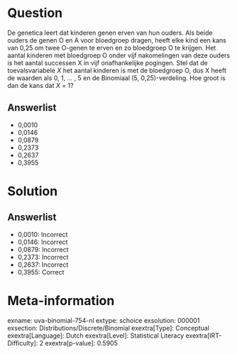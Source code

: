 Question
========

De genetica leert dat kinderen genen erven van hun ouders. Als beide
ouders de genen O en A voor bloedgroep dragen, heeft elke kind een kans
van 0,25 om twee O-genen te erven en zo bloedgroep O te krijgen. Het
aantal kinderen met bloedgroep O onder vijf nakomelingen van deze ouders
is het aantal successen X in vijf onafhankelijke pogingen. Stel dat de
toevalsvariabele *X* het aantal kinderen is met de bloedgroep O, dus X
heeft de waarden als 0, 1, \... , 5 en de Binomiaal (5, 0,25)-verdeling.
Hoe groot is dan de kans dat *X* = 1?

Answerlist
----------

* 0,0010
* 0,0146
* 0,0879
* 0,2373
* 0,2637
* 0,3955

Solution
========

Answerlist
----------

* 0,0010: Incorrect
* 0,0146: Incorrect
* 0,0879: Incorrect
* 0,2373: Incorrect
* 0,2637: Incorrect
* 0,3955: Correct

Meta-information
================
exname: uva-binomial-754-nl
extype: schoice
exsolution: 000001
exsection: Distributions/Discrete/Binomial
exextra[Type]: Conceptual
exextra[Language]: Dutch
exextra[Level]: Statistical Literacy
exextra[IRT-Difficulty]: 2
exextra[p-value]: 0.5905
